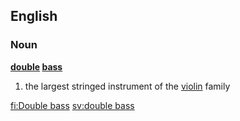 {{wikipedia}}
==English==
===Noun===
'''[[double]] [[bass]]'''
#the largest stringed instrument of the [[violin]] family

[[fi:Double bass]]
[[sv:double bass]]
